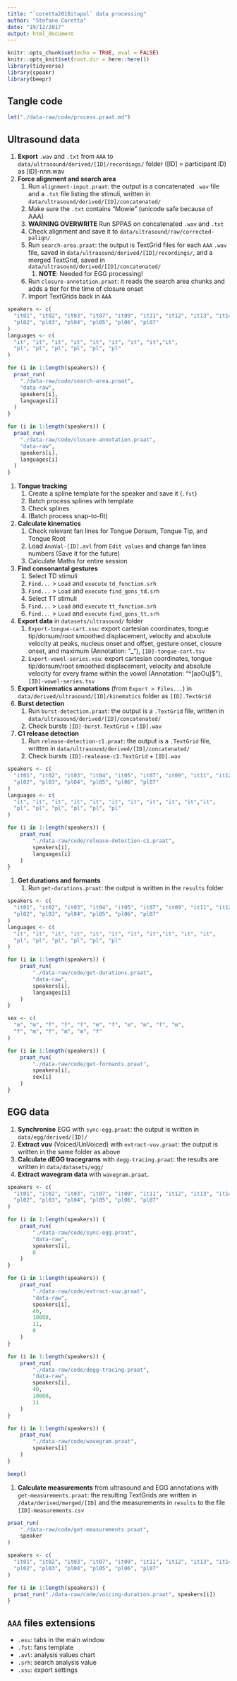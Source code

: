 ```yaml
---
title: "`coretta2018itapol` data processing"
author: "Stefano Coretta"
date: "19/12/2017"
output: html_document
---
```


```r
knitr::opts_chunk$set(echo = TRUE, eval = FALSE)
knitr::opts_knit$set(root.dir = here::here())
library(tidyverse)
library(speakr)
library(beepr)
```

## Tangle code

```r
lmt("./data-raw/code/process.praat.md")
```

## Ultrasound data

1. **Export** `.wav` and `.txt` from `AAA` to `data/ultrasound/derived/[ID]/recordings/` folder ([ID] = participant ID) as [ID]-nnn.wav
1. **Force alignment and search area**
    1. Run `alignment-input.praat`: the output is a concatenated `.wav` file and a `.txt` file listing the stimuli, written in `data/ultrasound/derived/[ID]/concatenated/`
    1. Make sure the `.txt` contains "Mowie" (unicode safe because of AAA)
    1. **WARNING OVERWRITE** Run SPPAS on concatenated `.wav` and `.txt`
    1. Check alignment and save it to `data/ultrasound/raw/corrected-palign/`
    1. Run `search-area.praat`: the output is TextGrid files for each `AAA` `.wav` file, saved in `data/ultrasound/derived/[ID]/recordings/`, and a merged TextGrid, saved in `data/ultrasound/derived/[ID]/concatenated/`
        1. **NOTE**: Needed for EGG processing!
    1. Run `closure-annotation.praat`: it reads the search area chunks and adds a tier for the time of closure onset
    1. Import TextGrids back in `AAA`

```r
speakers <- c(
  "it01", "it02", "it03", "it07", "it09", "it11", "it12", "it13", "it14",
  "pl02", "pl03", "pl04", "pl05", "pl06", "pl07"
)
languages <- c(
  "it", "it", "it", "it", "it", "it", "it", "it","it",
  "pl", "pl", "pl", "pl", "pl", "pl"
)

for (i in 1:length(speakers)) {
  praat_run(
    "./data-raw/code/search-area.praat",
    "data-raw",
    speakers[i],
    languages[i]
  )
}

for (i in 1:length(speakers)) {
  praat_run(
    "./data-raw/code/closure-annotation.praat",
    "data-raw",
    speakers[i],
    languages[i]
  )
}
```

1. **Tongue tracking**
    1. Create a spline template for the speaker and save it (`.fst`)
    1. Batch process splines with template
    1. Check splines
    1. (Batch process snap-to-fit)
1. **Calculate kinematics**
    1. Check relevant fan lines for Tongue Dorsum, Tongue Tip, and Tongue Root
    1. Load `AnaVal-[ID].avl` from `Edit values` and change fan lines numbers (Save it for the future)
    1. Calculate Maths for entire session
1. **Find consonantal gestures**
    1. Select TD stimuli
    1. `Find...` > `Load` and `execute` `td_function.srh`
    1. `Find...` > `Load` and `execute` `find_gons_td.srh`
    1. Select TT stimuli
    1. `Find...` > `Load` and `execute` `tt_function.srh`
    1. `Find...` > `Load` and `execute` `find_gons_tt.srh`
1. **Export data** in `datasets/ultrasound/` folder
    1. `Export-tongue-cart.xsu`: export cartesian coordinates, tongue tip/dorsum/root smoothed displacement, velocity and absolute velocity at peaks, nucleus onset and offset, gesture onset, closure onset, and maximum (Annotation: "_"), `[ID]-tongue-cart.tsv`
    1. `Export-vowel-series.xsu`: export cartesian coordinates, tongue tip/dorsum/root smoothed displacement, velocity and absolute velocity for every frame within the vowel (Annotation: "\^[aoOu]$"), `[ID]-vowel-series.tsv`
1. **Export kinematics annotations** (from `Export > Files...`) in `data/derived/ultrasound/[ID]/kinematics` folder as `[ID].TextGrid`
1. **Burst detection**
    1. Run `burst-detection.praat`: the output is a `.TextGrid` file, written in `data/ultrasound/derived/[ID]/concatenated/`
    1. Check bursts `[ID]-burst.TextGrid` + `[ID].wav`
1. **C1 release detection**
    1. Run `release-detection-c1.praat`: the output is a `.TextGrid` file, written in `data/ultrasound/derived/[ID]/concatenated/`
    1. Check bursts `[ID]-realease-c1.TextGrid` + `[ID].wav`

```r
speakers <- c(
  "it01", "it02", "it03", "it04", "it05", "it07", "it09", "it11", "it12", "it13", "it14",
  "pl02", "pl03", "pl04", "pl05", "pl06", "pl07"
)
languages <- c(
  "it", "it", "it", "it", "it", "it", "it", "it", "it", "it","it",
  "pl", "pl", "pl", "pl", "pl", "pl"
)

for (i in 1:length(speakers)) {
    praat_run(
        "./data-raw/code/release-detection-c1.praat",
        speakers[i],
        languages[i]
    )
}
```

1. **Get durations and formants**
    1. Run `get-durations.praat`: the output is written in the `results` folder
   
```r
speakers <- c(
  "it01", "it02", "it03", "it04", "it05", "it07", "it09", "it11", "it12", "it13", "it14",
  "pl02", "pl03", "pl04", "pl05", "pl06", "pl07"
)
languages <- c(
  "it", "it", "it", "it", "it", "it", "it", "it","it", "it", "it",
  "pl", "pl", "pl", "pl", "pl", "pl"
)

for (i in 1:length(speakers)) {
    praat_run(
        "./data-raw/code/get-durations.praat",
        "data-raw",
        speakers[i],
        languages[i]
    )
}
```

```r
sex <- c(
  "m", "m", "f", "f", "f", "m", "f", "m", "m", "f", "m",
  "f", "m", "f", "m", "m", "f"
)

for (i in 1:length(speakers)) {
    praat_run(
        "./data-raw/code/get-formants.praat",
        speakers[i],
        sex[i]
    )
}
```


## EGG data

1. **Synchronise** EGG with `sync-egg.praat`: the output is written in `data/egg/derived/[ID]/`
1. **Extract vuv** (Voiced/UnVoiced) with `extract-vuv.praat`: the output is written in the same folder as above
1. **Calculate dEGG tracegrams** with `degg-tracing.praat`: the results are written in `data/datasets/egg/`
1. **Extract wavegram data** with `wavegram.praat`.

```r
speakers <- c(
  "it01", "it02", "it03", "it07", "it09", "it11", "it12", "it13", "it14",
  "pl02", "pl03", "pl04", "pl05", "pl06", "pl07"
)

for (i in 1:length(speakers)) {
    praat_run(
        "./data-raw/code/sync-egg.praat",
        "data-raw",
        speakers[i],
        0
    )
}

for (i in 1:length(speakers)) {
    praat_run(
        "./data-raw/code/extract-vuv.praat",
        "data-raw",
        speakers[i],
        40,
        10000,
        11,
        0
    )
}

for (i in 1:length(speakers)) {
    praat_run(
        "./data-raw/code/degg-tracing.praat",
        "data-raw",
        speakers[i],
        40,
        10000,
        11
    )
}

for (i in 1:length(speakers)) {
    praat_run(
        "./data-raw/code/wavegram.praat",
        speakers[i]
    )
}

beep()
```

1. **Calculate measurements** from ultrasound and EGG annotations with `get-measurements.praat`: the resulting TextGrids are written in `/data/derived/merged/[ID]` and the measurements in `results` to the file `[ID]-measurements.csv`

```r
praat_run(
    "./data-raw/code/get-measurements.praat",
    speaker
)
```

```r
speakers <- c(
  "it01", "it02", "it03", "it07", "it09", "it11", "it12", "it13", "it14",
  "pl02", "pl03", "pl04", "pl05", "pl06", "pl07"
)

for (i in 1:length(speakers)) {
  praat_run("./data-raw/code/voicing-duration.praat", speakers[i])
}
```


## `AAA` files extensions
* `.esu`: tabs in the main window
* `.fst`: fans template
* `.avl`: analysis values chart
* `.srh`: search analysis value
* `.xsu`: export settings
